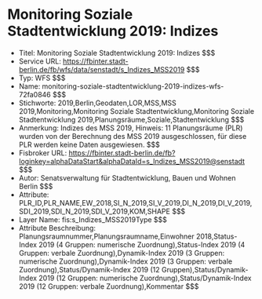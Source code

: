# Monitoring Soziale Stadtentwicklung 2019: Indizes
- Titel: Monitoring Soziale Stadtentwicklung 2019: Indizes $$$
- Service URL: https://fbinter.stadt-berlin.de/fb/wfs/data/senstadt/s_Indizes_MSS2019 $$$
- Typ: WFS $$$
- Name: monitoring-soziale-stadtentwicklung-2019-indizes-wfs-72fa0846 $$$
- Stichworte: 2019,Berlin,Geodaten,LOR,MSS,MSS 2019,Monitoring,Monitoring Soziale Stadtentwicklung,Monitoring Soziale Stadtentwicklung 2019,Planungsräume,Soziale,Stadtentwicklung $$$
- Anmerkung: Indizes des MSS 2019, Hinweis: 11 Planungsräume (PLR) wurden von der Berechnung des MSS 2019 ausgeschlossen, für diese PLR werden keine Daten ausgewiesen. $$$
- Fisbroker URL: https://fbinter.stadt-berlin.de/fb?loginkey=alphaDataStart&alphaDataId=s_Indizes_MSS2019@senstadt $$$
- Autor: Senatsverwaltung für Stadtentwicklung, Bauen und Wohnen Berlin $$$
- Attribute: PLR_ID,PLR_NAME,EW_2018,SI_N_2019,SI_V_2019,DI_N_2019,DI_V_2019,SDI_2019,SDI_N_2019,SDI_V_2019,KOM,SHAPE $$$
- Layer Name: fis:s_Indizes_MSS2019Type $$$
- Attribute Beschreibung: Planungsraumnummer,Planungsraumname,Einwohner 2018,Status-Index 2019 (4 Gruppen: numerische Zuordnung),Status-Index 2019 (4 Gruppen: verbale Zuordnung),Dynamik-Index 2019 (3 Gruppen: numerische Zuordnung),Dynamik-Index 2019 (3 Gruppen: verbale  Zuordnung),Status/Dynamik-Index 2019 (12 Gruppen),Status/Dynamik-Index 2019 (12 Gruppen: numerische Zuordnung),Status/Dynamik-Index 2019 (12 Gruppen: verbale Zuordnung),Kommentar $$$
